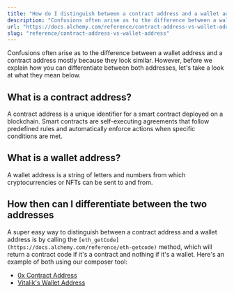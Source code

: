 ```yaml
---
title: "How do I distinguish between a contract address and a wallet address?"
description: "Confusions often arise as to the difference between a wallet address and a contract address mostly because they look similar. However, before we explain how you can differentiate between both addresses, let's take a look at what they mean below. What is a contract address? A contract address is a un..."
url: "https://docs.alchemy.com/reference/contract-address-vs-wallet-address"
slug: "reference/contract-address-vs-wallet-address"
---
```


Confusions often arise as to the difference between a wallet address and a contract address mostly because they look similar. However, before we explain how you can differentiate between both addresses, let's take a look at what they mean below.

## What is a contract address?

A contract address is a unique identifier for a smart contract deployed on a blockchain. Smart contracts are self-executing agreements that follow predefined rules and automatically enforce actions when specific conditions are met.

## What is a wallet address?

A wallet address is a string of letters and numbers from which cryptocurrencies or NFTs can be sent to and from.

## How then can I differentiate between the two addresses

A super easy way to distinguish between a contract address and a wallet address is by calling the `[eth_getCode](https://docs.alchemy.com/reference/eth-getcode)` method, which will return a contract code if it's a contract and nothing if it's a wallet. Here's an example of both using our composer tool:

* [0x Contract Address](https://composer.alchemyapi.io/?composer_state=%7B%22network%22%3A0%2C%22methodName%22%3A%22eth_getCode%22%2C%22paramValues%22%3A%5B%220xe41d2489571d322189246dafa5ebde1f4699f498%22%2C%22latest%22%5D%7D)
* [Vitalik's Wallet Address](https://composer.alchemyapi.io/?composer_state=%7B%22network%22%3A0%2C%22methodName%22%3A%22eth_getCode%22%2C%22paramValues%22%3A%5B%220xAb5801a7D398351b8bE11C439e05C5B3259aeC9B%22%2C%22latest%22%5D%7D)
